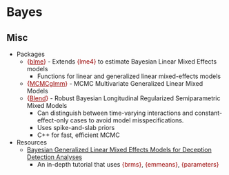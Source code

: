 # Bayes {#sec-me-bayes .unnumbered}

## Misc {#sec-me-bayes-misc .unnumbered}

-   Packages
    -   [{]{style="color: #990000"}[blme](https://cran.r-project.org/web/packages/blme/index.html){style="color: #990000"}[}]{style="color: #990000"} - Extends [{lme4}]{style="color: #990000"} to estimate Bayesian Linear Mixed Effects models
        -   Functions for linear and generalized linear mixed-effects models
    -   [{]{style="color: #990000"}[MCMCglmm](https://cran.r-project.org/web/packages/MCMCglmm/index.html){style="color: #990000"}[}]{style="color: #990000"} - MCMC Multivariate Generalized Linear Mixed Models
    -   [{]{style="color: #990000"}[Blend](https://cran.r-project.org/web/packages/Blend/index.html){style="color: #990000"}[}]{style="color: #990000"} - Robust Bayesian Longitudinal Regularized Semiparametric Mixed Models
        -   Can distinguish between time-varying interactions and constant-effect-only cases to avoid model misspecifications.
        -   Uses spike-and-slab priors
        -   C++ for fast, efficient MCMC
-   Resources
    -   [Bayesian Generalized Linear Mixed Effects Models for Deception Detection Analyses](https://psyarxiv.com/fdh5b/)
        -   An in-depth tutorial that uses [{brms}]{style="color: #990000"}, [{emmeans}]{style="color: #990000"}, [{parameters}]{style="color: #990000"}
